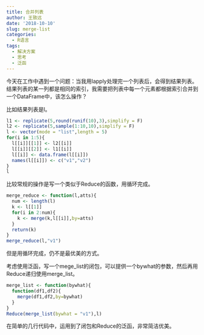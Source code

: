 ```yaml
---
title: 合并列表
author: 王致远
date: '2018-10-10'
slug: merge-list
categories:
  - R语言
tags:
  - 解决方案
  - 思考
  - 泛函
---
```


今天在工作中遇到一个问题：当我用lapply处理完一个列表后，会得到结果列表。结果列表的某一列都是相同的索引，我需要把列表中每一个元素都根据索引合并到一个DataFrame中，该怎么操作？

比如结果列表是l。

```r
l1 <- replicate(5,round(runif(10),3),simplify = F)
l2 <- replicate(5,sample(1:10,10),simplify = F)
l <- vector(mode = "list",length = 5)
for(i in 1:5){
  l[[i]][[1]] <- l2[[i]]
  l[[i]][[2]] <- l1[[i]]
  l[[i]] <- data.frame(l[[i]])
  names(l[[i]]) <- c("v1","v2")
}
l
```

比较常规的操作是写一个类似于Reduce的函数，用循环完成。

```r
merge_reduce <- function(l,atts){
  num <- length(l)
  k <- l[[1]]
  for(i in 2:num){
    k <- merge(k,l[[i]],by=atts)
  }
  return(k)
}
merge_reduce(l,"v1")
```

但是用循环完成，仍不是最优美的方式。

考虑使用泛函，写一个mege_list的闭包，可以提供一个bywhat的参数，然后再用Reduce递归使用merge_list。

```r
merge_list <- function(bywhat){
  function(df1,df2){
    merge(df1,df2,by=bywhat)
  }
}
Reduce(merge_list(bywhat = "v1"),l)
```

在简单的几行代码中，运用到了闭包和Reduce的泛函，非常简洁优美。

